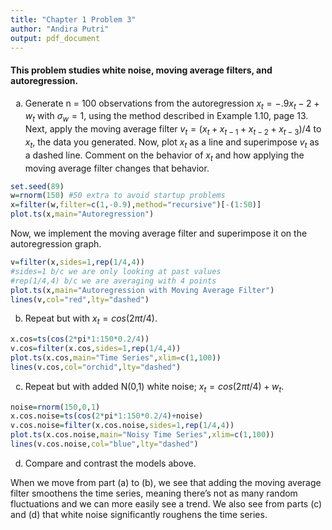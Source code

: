 ---
title: "Chapter 1 Problem 3"
author: "Andira Putri"
output: pdf_document
---

#### This problem studies white noise, moving average filters, and autoregression.

(a) Generate n = 100 observations from the autoregression $x_t =-.9x_t-2 +w_t$ with $\sigma_w=1$, using the method described in Example 1.10, page 13. Next, apply the moving average filter $v_t=(x_t + x_{t-1} + x_{t-2} + x_{t-3})/4$ to $x_t$, the data you generated. Now, plot $x_t$ as a line and superimpose $v_t$ as a dashed line. Comment on the behavior of $x_t$ and how applying the moving average filter changes that behavior.

```{r}
set.seed(89)
w=rnorm(150) #50 extra to avoid startup problems
x=filter(w,filter=c(1,-0.9),method="recursive")[-(1:50)]
plot.ts(x,main="Autoregression")
```

Now, we implement the moving average filter and superimpose it on the autoregression graph.

```{r}
v=filter(x,sides=1,rep(1/4,4))
#sides=1 b/c we are only looking at past values
#rep(1/4,4) b/c we are averaging with 4 points
plot.ts(x,main="Autoregression with Moving Average Filter")
lines(v,col="red",lty="dashed")
```

(b) Repeat but with $x_t=cos(2\pi t/4)$.

```{r}
x.cos=ts(cos(2*pi*1:150*0.2/4))
v.cos=filter(x.cos,sides=1,rep(1/4,4))
plot.ts(x.cos,main="Time Series",xlim=c(1,100))
lines(v.cos,col="orchid",lty="dashed")
```

(c) Repeat but with added N(0,1) white noise; $x_t=cos(2\pi t/4) + w_t$.

```{r}
noise=rnorm(150,0,1)
x.cos.noise=ts(cos(2*pi*1:150*0.2/4)+noise)
v.cos.noise=filter(x.cos.noise,sides=1,rep(1/4,4))
plot.ts(x.cos.noise,main="Noisy Time Series",xlim=c(1,100))
lines(v.cos.noise,col="blue",lty="dashed")
```

(d) Compare and contrast the models above.

When we move from part (a) to (b), we see that adding the moving average filter smoothens the time series, meaning there's not as many random fluctuations and we can more easily see a trend. We also see from parts (c) and (d) that white noise significantly roughens the time series.
